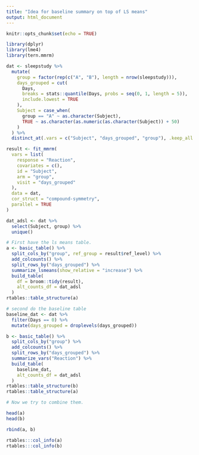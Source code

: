 ```yaml
---
title: "Idea for baseline summary on top of LS means"
output: html_document
---
```


```r
knitr::opts_chunk$set(echo = TRUE)
```

```r
library(dplyr)
library(lme4)
library(tern.mmrm)

dat <- sleepstudy %>%
  mutate(
    group = factor(rep(c("A", "B"), length = nrow(sleepstudy))),
    days_grouped = cut(
      Days,
      breaks = stats::quantile(Days, probs = seq(0, 1, length = 5)),
      include.lowest = TRUE
    ),
    Subject = case_when(
      group == "A" ~ as.character(Subject),
      TRUE ~ as.character(as.numeric(as.character(Subject)) + 50)
    )
  ) %>%
  distinct_at(.vars = c("Subject", "days_grouped", "group"), .keep_all = TRUE)

result <- fit_mmrm(
  vars = list(
    response = "Reaction",
    covariates = c(),
    id = "Subject",
    arm = "group",
    visit = "days_grouped"
  ),
  data = dat,
  cor_struct = "compound-symmetry",
  parallel = TRUE
)

dat_adsl <- dat %>%
  select(Subject, group) %>%
  unique()

# First have the ls means table.
a <- basic_table() %>%
  split_cols_by("group", ref_group = result$ref_level) %>%
  add_colcounts() %>%
  split_rows_by("days_grouped") %>%
  summarize_lsmeans(show_relative = "increase") %>%
  build_table(
    df = broom::tidy(result),
    alt_counts_df = dat_adsl
  )
rtables::table_structure(a)

# second do the baseline table
baseline_dat <- dat %>%
  filter(Days == 0) %>%
  mutate(days_grouped = droplevels(days_grouped))

b <- basic_table() %>%
  split_cols_by("group") %>%
  add_colcounts() %>%
  split_rows_by("days_grouped") %>%
  summarize_vars("Reaction") %>%
  build_table(
    baseline_dat,
    alt_counts_df = dat_adsl
  )
rtables::table_structure(b)
rtables::table_structure(a)

# Now we try to combine them.

head(a)
head(b)

rbind(a, b)

rtables:::col_info(a)
rtables:::col_info(b)
```
